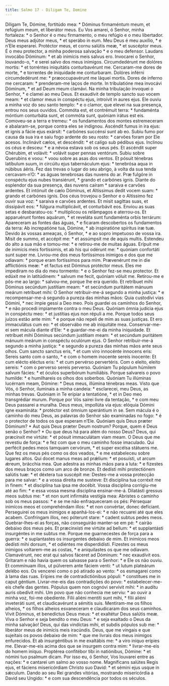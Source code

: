 ```yaml
---
title: Salmo 17 - Diligam Te, Domine
---
```


<div class="grid grid-cols-2 gap-5">
  <span class="text-justify">
    Díligam Te, Dómine, fortitúdo mea: * Dóminus firmaméntum meum, et refúgium
    meum, et liberátor meus.
  </span>
  <span class="text-justify">
    Eu Vos amarei, ó Senhor, minha fortaleza: * o Senhor é o meu firmamento, o
    meu refúgio e o meu libertador.
  </span>
  <span class="text-justify">
    Deus meus adjútor meus, * et sperábo in eum.
  </span>
  <span class="text-justify">
    Meu Deus é meu auxílio, * e n’Ele esperarei.
  </span>
  <span class="text-justify">
    Protéctor meus, et cornu salútis meæ, * et suscéptor meus.
  </span>
  <span class="text-justify">
    É o meu protector, a minha poderosa salvação * e o meu defensor.
  </span>
  <span class="text-justify">
    Laudans invocábo Dóminum: * et ab inimícis meis salvus ero.
  </span>
  <span class="text-justify">
    Invocarei o Senhor, louvando-o, * e serei salvo dos meus inimigos.
  </span>
  <span class="text-justify">
    Circumdedérunt me dolóres mortis: * et torréntes iniquitátis conturbavérunt
    me.
  </span>
  <span class="text-justify">
    Cercaram-me dores de morte, * e torrentes de iniquidade me conturbaram.
  </span>
  <span class="text-justify">
    Dolóres inférni circumdedérunt me: * præoccupavérunt me láquei mortis.
  </span>
  <span class="text-justify">
    Dores de inferno me cercaram: * prenderam-me laços de morte.
  </span>
  <span class="text-justify">
    In tribulatióne mea invocávi Dóminum, * et ad Deum meum clamávi.
  </span>
  <span class="text-justify">
    Na minha tribulação invoquei o Senhor, * e clamei ao meu Deus.
  </span>
  <span class="text-justify">
    Et exaudívit de templo sancto suo vocem meam: * et clamor meus in conspéctu
    ejus, introívit in aures ejus.
  </span>
  <span class="text-justify">
    Ele ouviu a minha voz do seu santo templo: * e o clamor, que elevei na sua
    presença, entrou nos seus ouvidos.
  </span>
  <span class="text-justify">
    Commóta est, et contrémuit terra: * fundaménta móntium conturbáta sunt, et
    commóta sunt, quóniam irátus est eis.
  </span>
  <span class="text-justify">
    Comoveu-se a terra e tremeu: * os fundamentos dos montes estremeceram e
    abalaram-se, porque contra eles se indignou.
  </span>
  <span class="text-justify">
    Ascéndit fumus in ira ejus: et ignis a fácie ejus exársit: * carbónes
    succénsi sunt ab eo.
  </span>
  <span class="text-justify">
    Subiu fumo por causa da sua ira e saiu fogo ardente do seu rosto: * carvões
    foram por Ele acesos.
  </span>
  <span class="text-justify">
    Inclinávit cælos, et descéndit: * et calígo sub pédibus ejus.
  </span>
  <span class="text-justify">
    Inclinou os céus e desceu: * e a névoa estava sob os seus pés.
  </span>
  <span class="text-justify">
    Et ascéndit super Chérubim, et volávit: * volávit super pennas ventórum.
  </span>
  <span class="text-justify">
    Subiu sobre Querubins e voou: * voou sobre as asas dos ventos.
  </span>
  <span class="text-justify">
    Et pósuit ténebras latíbulum suum, in circúitu ejus tabernáculum ejus: *
    tenebrósa aqua in núbibus áëris.
  </span>
  <span class="text-justify">
    Fez das trevas o lugar do seu abrigo, à volta da sua tenda cercavam-n’O: *
    as águas tenebrosas das nuvens do ar.
  </span>
  <span class="text-justify">
    Præ fulgóre in conspéctu ejus nubes transiérunt, * grando et carbónes ignis.
  </span>
  <span class="text-justify">
    Diante do esplendor da sua presença, das nuvens caíram * saraiva e carvões
    ardentes.
  </span>
  <span class="text-justify">
    Et intónuit de cælo Dóminus, et Altíssimus dedit vocem suam: * grando et
    carbónes ignis.
  </span>
  <span class="text-justify">
    Dos céus trovejou o Senhor e o Altíssimo fez ouvir sua voz: * saraiva e
    carvões ardentes.
  </span>
  <span class="text-justify">
    Et misit sagíttas suas, et dissipávit eos: * fúlgura multiplicávit, et
    conturbávit eos.
  </span>
  <span class="text-justify">
    Enviou as suas setas e desbaratou-os: * multiplicou os relâmpagos e
    aterrou-os.
  </span>
  <span class="text-justify">
    Et apparuérunt fontes aquárum, * et reveláta sunt fundaménta orbis terrárum:
  </span>
  <span class="text-justify">
    Apareceram as fontes das águas, * e ficaram descobertos os fundamentos da
    terra:
  </span>
  <span class="text-justify">
    Ab increpatióne tua, Dómine, * ab inspiratióne spíritus iræ tuæ.
  </span>
  <span class="text-justify">
    Devido às vossas ameaças, ó Senhor, * e ao sopro impetuoso de vossa ira.
  </span>
  <span class="text-justify">
    Misit de summo, et accépit me: * et assúmpsit me de aquis multis.
  </span>
  <span class="text-justify">
    Estendeu do alto a sua mão e tomou-me: * e retirou-me de muitas águas.
  </span>
  <span class="text-justify">
    Erípuit me de inimícis meis fortíssimis, et ab his qui odérunt me: * quóniam
    confortáti sunt super me.
  </span>
  <span class="text-justify">
    Livrou-me dos meus fortíssimos inimigos e dos que me odiavam: * porque eram
    fortíssimos para mim.
  </span>
  <span class="text-justify">
    Prævenérunt me in die afflictiónis meæ: * et factus est Dóminus protéctor
    meus.
  </span>
  <span class="text-justify">
    Eles me impediram no dia do meu tormento: * e o Senhor fez-se meu protector.
  </span>
  <span class="text-justify">
    Et edúxit me in latitúdinem: * salvum me fecit, quóniam vóluit me.
  </span>
  <span class="text-justify">
    Retirou-me e pôs-me ao largo: * salvou-me, porque lhe era querido.
  </span>
  <span class="text-justify">
    Et retríbuet mihi Dóminus secúndum justítiam meam: * et secúndum puritátem
    mánuum meárum retríbuet mihi:
  </span>
  <span class="text-justify">
    O Senhor retribuir-me-á segundo a minha justiça: * e recompensar-me-á
    segundo a pureza das minhas mãos:
  </span>
  <span class="text-justify">
    Quia custodívi vias Dómini, * nec ímpie gessi a Deo meo.
  </span>
  <span class="text-justify">
    Pois guardei os caminhos do Senhor, * e não procedi impiamente contra o meu
    Deus.
  </span>
  <span class="text-justify">
    Quóniam ómnia judícia ejus in conspéctu meo: * et justítias ejus non répuli
    a me.
  </span>
  <span class="text-justify">
    Porque todos seus juízos estão ante mim: * e porque não repeli de mim as
    suas justiças.
  </span>
  <span class="text-justify">
    Et ero immaculátus cum eo: * et observábo me ab iniquitáte mea.
  </span>
  <span class="text-justify">
    Conservar-me-ei sem mácula diante d’Ele: * e guardar-me-ei da minha
    iniquidade.
  </span>
  <span class="text-justify">
    Et retríbuet mihi Dóminus secúndum justítiam meam: * et secúndum puritátem
    mánuum meárum in conspéctu oculórum ejus.
  </span>
  <span class="text-justify">
    O Senhor retribuir-me-á segundo a minha justiça: * e segundo a pureza das
    minhas mãos ante seus olhos.
  </span>
  <span class="text-justify">
    Cum sancto sanctus eris, * et cum viro innocénte ínnocens eris:
  </span>
  <span class="text-justify">
    Sereis santo com o santo, * e com o homem inocente sereis inocente:
  </span>
  <span class="text-justify">
    Et cum elécto eléctus eris: * et cum pervérso pervertéris.
  </span>
  <span class="text-justify">
    Com o eleito, eleito sereis: * com o perverso sereis perverso.
  </span>
  <span class="text-justify">
    Quóniam Tu pópulum húmilem salvum fácies: * et óculos superbórum humiliábis.
  </span>
  <span class="text-justify">
    Porque salvareis o povo humilde: * e humilhareis os olhos dos soberbos.
  </span>
  <span class="text-justify">
    Quóniam Tu illúminas lucérnam meam, Dómine: * Deus meus, illúmina ténebras
    meas.
  </span>
  <span class="text-justify">
    Visto que Vós, ó Senhor, iluminais a minha candeia: * esclarecei, meu Deus,
    as minhas trevas.
  </span>
  <span class="text-justify">
    Quóniam in Te erípiar a tentatióne, * et in Deo meo transgrédiar murum.
  </span>
  <span class="text-justify">
    Porque por Vós sairei livre da tentação, * e com meu Deus passarei a
    muralha.
  </span>
  <span class="text-justify">
    Deus meus, impollúta via ejus: elóquia Dómini igne examináta: * protéctor
    est ómnium sperántium in se.
  </span>
  <span class="text-justify">
    Sem mácula é o caminho do meu Deus, as palavras do Senhor são examinadas no
    fogo: * é o protector de todos os que esperam n’Ele.
  </span>
  <span class="text-justify">
    Quóniam quis Deus præter Dóminum? * Aut quis Deus præter Deum nostrum?
  </span>
  <span class="text-justify">
    Porque, quem é Deus senão o Senhor? * Ou que deus há para além do nosso
    Deus?
  </span>
  <span class="text-justify">
    Deus, qui præcínxit me virtúte: * et pósuit immaculátam viam meam.
  </span>
  <span class="text-justify">
    O Deus que me revestiu de força: * e fez com que o meu caminho fosse
    imaculado.
  </span>
  <span class="text-justify">
    Qui perfécit pedes meos tamquam cervórum, * et super excélsa státuens me.
  </span>
  <span class="text-justify">
    Que fez os meus pés como os dos veados, * e me estabeleceu sobre lugares
    altos.
  </span>
  <span class="text-justify">
    Qui docet manus meas ad prǽlium: * et posuísti, ut arcum ǽreum, brácchia
    mea.
  </span>
  <span class="text-justify">
    Que adestra as minhas mãos para a luta: * e fizestes dos meus braços como um
    arco de bronze.
  </span>
  <span class="text-justify">
    Et dedísti mihi protectiónem salútis tuæ: * et déxtera tua suscépit me:
  </span>
  <span class="text-justify">
    Destes-me a vossa protecção para me salvar: * e a vossa direita me susteve:
  </span>
  <span class="text-justify">
    Et disciplína tua corréxit me in finem: * et disciplína tua ipsa me docébit.
  </span>
  <span class="text-justify">
    Vossa disciplina corrigiu-me até ao fim: * e essa vossa mesma disciplina
    ensinar-me-á.
  </span>
  <span class="text-justify">
    Dilatásti gressus meos subtus me: * et non sunt infirmáta vestígia mea:
  </span>
  <span class="text-justify">
    Abristes o caminho sob os meus passos: * e se me não enfraqueceram os pés:
  </span>
  <span class="text-justify">
    Pérsequar inimícos meos et comprehéndam illos: * et non convértar, donec
    defíciant.
  </span>
  <span class="text-justify">
    Perseguirei os meus inimigos e apanhá-los-ei: * e não recuarei até que eles
    acabem.
  </span>
  <span class="text-justify">
    Confríngam illos, nec póterunt stare: * cadent subtus pedes meos.
  </span>
  <span class="text-justify">
    Quebrar-lhes-ei as forças, não conseguirão manter-se em pé: * cairão debaixo
    dos meus pés.
  </span>
  <span class="text-justify">
    Et præcinxísti me virtúte ad bellum: * et supplantásti insurgéntes in me
    subtus me.
  </span>
  <span class="text-justify">
    Porque me guarnecestes de força para a guerra: * e suplantastes os
    insurgentes debaixo de mim.
  </span>
  <span class="text-justify">
    Et inimícos meos dedísti mihi dorsum, * et odiéntes me disperdidísti.
  </span>
  <span class="text-justify">
    Fizestes os meus inimigos voltarem-me as costas, * e aniquilastes os que me
    odiavam.
  </span>
  <span class="text-justify">
    Clamavérunt, nec erat qui salvos fáceret ad Dóminum: * nec exaudívit eos.
  </span>
  <span class="text-justify">
    Gritaram e não havia quem os salvasse para o Senhor: * e Ele os não ouviu.
  </span>
  <span class="text-justify">
    Et commínuam illos, ut púlverem ante fáciem venti: * ut lutum plateárum
    delébo eos.
  </span>
  <span class="text-justify">
    Os vencerei como o pó atirado ao vento: * os esmagarei como à lama das ruas.
  </span>
  <span class="text-justify">
    Erípies me de contradictiónibus pópuli: * constítues me in caput géntium.
  </span>
  <span class="text-justify">
    Livrar-me-eis das contradições do povo: * estabelecer-me-eis chefe das
    gentes.
  </span>
  <span class="text-justify">
    Pópulus quem non cognóvi servívit mihi: * in audítu auris obedívit mihi.
  </span>
  <span class="text-justify">
    Um povo que não conhecia me serviu: * ao ouvir a minha voz, foi-me
    obediente.
  </span>
  <span class="text-justify">
    Fílii aliéni mentíti sunt mihi, * fílii aliéni inveteráti sunt, et
    claudicavérunt a sémitis suis.
  </span>
  <span class="text-justify">
    Mentiram-me os filhos alheios, * os filhos alheios esvaneceram e claudicaram
    dos seus caminhos.
  </span>
  <span class="text-justify">
    Vivit Dóminus, et benedíctus Deus meus: * et exaltétur Deus salútis meæ.
  </span>
  <span class="text-justify">
    Viva o Senhor e seja bendito o meu Deus: * e seja exaltado o Deus da minha
    salvação!
  </span>
  <span class="text-justify">
    Deus, qui das vindíctas mihi, et subdis pópulos sub me: * liberátor meus de
    inimícis meis iracúndis.
  </span>
  <span class="text-justify">
    Deus, que me vingais e que sujeitais os povos debaixo de mim: * que me
    livrais dos meus inimigos enfurecidos.
  </span>
  <span class="text-justify">
    Et ab insurgéntibus in me exaltábis me: * a viro iníquo erípies me.
  </span>
  <span class="text-justify">
    Elevar-me-eis acima dos que se insurgem contra mim: * livrar-me-eis do homem
    iníquo.
  </span>
  <span class="text-justify">
    Proptérea confitébor tibi in natiónibus, Dómine: * et nómini tuo psalmum
    dicam.
  </span>
  <span class="text-justify">
    Por isso eu, ó Senhor, Vos louvarei entre as nações: * e cantarei um salmo
    ao vosso nome.
  </span>
  <span class="text-justify">
    Magníficans salútes Regis ejus, et fáciens misericórdiam Christo suo David:
    * et sémini ejus usque in sǽculum.
  </span>
  <span class="text-justify">
    Dando ao seu Rei grandes vitórias, mostrando misericórdia a David seu
    Ungido: * e com sua descendência por todos os séculos.
  </span>
</div>
